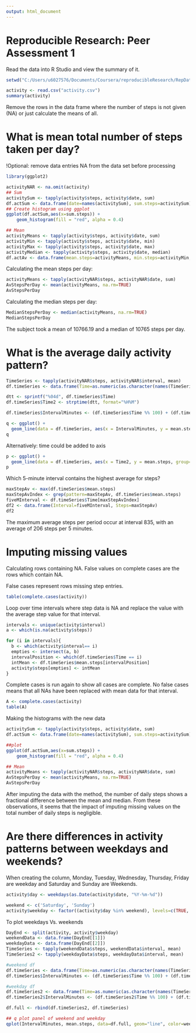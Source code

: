 ```yaml
---
output: html_document
---
```

Reproducible Research: Peer Assessment 1
==============================

Read the data into R Studio and view the summary of it.
```r
setwd("C:/Users/u6027576/Documents/Coursera/reproducibleResearch/RepData_PeerAssessment1")
```


```r
activity <- read.csv("activity.csv")
summary(activity)
```

Remove the rows in the data frame where the number of steps is not given (NA) or just calculate the means of all.

What is mean total number of steps taken per day?
================================================

!Optional: remove data entries NA from the data set before processing

```r
library(ggplot2)
```


```r
activityNAR <- na.omit(activity)
## Sum
activitySum <- tapply(activity$steps, activity$date, sum)
df.actSum <- data.frame(date=names(activitySum), sum.steps=activitySum)
## Create histogram using ggplot
ggplot(df.actSum,aes(x=sum.steps)) +
    geom_histogram(fill = "red", alpha = 0.4)
```

```r
## Mean
activityMeans <- tapply(activity$steps, activity$date, sum)
activityMin <- tapply(activity$steps, activity$date, min)
activityMax <- tapply(activity$steps, activity$date, max)
activityMedian <- tapply(activity$steps, activity$date, median)
df.actAv <- data.frame(mean.steps=activityMeans, min.steps=activityMin, max.steps=activityMax, median.steps=activityMedian)
```

Calculating the mean steps per day:
```r
activityMeans <- tapply(activityNAR$steps, activityNAR$date, sum)
AvStepsPerDay <- mean(activityMeans, na.rm=TRUE)
AvStepsPerDay
```

Calculating the median steps per day:
```r
MedianStepsPerDay <- median(activityMeans, na.rm=TRUE)
MedianStepsPerDay
```

The subject took a mean of 10766.19 and a median of 10765 steps per day.

What is the average daily activity pattern?
===========================================

```r
TimeSeries <- tapply(activityNAR$steps, activityNAR$interval, mean)
df.timeSeries <- data.frame(Time=as.numeric(as.character(names(TimeSeries))), mean.steps=TimeSeries)

dtt <- sprintf("%04d", df.timeSeries$Time)
df.timeSeries$Time2 <- strptime(dtt, format="%H%M")

df.timeSeries$IntervalMinutes <- (df.timeSeries$Time %% 100) + (df.timeSeries$Time %/% 100)*60

q <- ggplot() + 
  geom_line(data = df.timeSeries, aes(x = IntervalMinutes, y = mean.steps, group=1), colour="#000099") +labs(x = "Time in minutes", y = "Mean average of steps", title = "Average steps through the day")
q

```

Alternatively: time could be added to axis

```r
p <- ggplot() + 
  geom_line(data = df.timeSeries, aes(x = Time2, y = mean.steps, group=1), color="red") +labs(x = "Time", y = "Mean average of steps", title = "Average steps through the day")
p
```

Which 5-minute interval contains the highest average for steps?

```r

maxStepAv <- max(df.timeSeries$mean.steps)
maxStepAvIndex <- grep(pattern=maxStepAv, df.timeSeries$mean.steps)
fiveMInterval <- df.timeSeries$Time[maxStepAvIndex]
df2 <- data.frame(Interval=fiveMInterval, Steps=maxStepAv)
df2
```

The maximum average steps per period occur at interval 835, with an average of 206 steps per 5 minutes.

Imputing missing values
================================
Calculating rows containing NA. False values on complete cases are the rows which contain NA.

False cases represent rows missing step entries.

```r

table(complete.cases(activity))

```

Loop over time intervals where step data is NA and replace the value with the average step value for that interval.

```r
intervals <- unique(activity$interval)
a <- which(is.na(activity$steps))

for (i in intervals){
  b <- which(activity$interval== i)
  empties <- intersect(a, b) 
  intervalPosition <- which(df.timeSeries$Time == i)
  intMean <- df.timeSeries$mean.steps[intervalPosition]
  activity$steps[empties] <- intMean
}

```

Complete cases is run again to show all cases are complete. No false cases means that all NAs have been replaced with mean data for that interval.

```r
A <- complete.cases(activity)
table(A)
```

Making the histograms with the new data

```r
activitySum <- tapply(activity$steps, activity$date, sum)
df.actSum <- data.frame(date=names(activitySum), sum.steps=activitySum)

##plot
ggplot(df.actSum,aes(x=sum.steps)) +
    geom_histogram(fill = "red", alpha = 0.4)

## Mean
activityMeans <- tapply(activityNAR$steps, activityNAR$date, sum)
AvStepsPerDay <- mean(activityMeans, na.rm=TRUE)
AvStepsPerDay
```

After imputing the data with the method, the number of daily steps shows a fractional difference between the mean and median. From these observations, it seems that the impact of imputing missing values on the total number of daily steps is negligible.

Are there differences in activity patterns between weekdays and weekends?
========================================================================

When creating the column, Monday, Tuesday, Wednesday, Thursday, Friday are weekday and Saturday and Sunday are Weekends.

```r
activity$day <- weekdays(as.Date(activity$date, "%Y-%m-%d"))

weekend <- c('Saturday', 'Sunday')
activity$weekday <- factor((activity$day %in% weekend), levels=c(TRUE, FALSE), labels=c('weekend', 'weekday'))
```

To plot weekdays Vs. weekends

```r

DayEnd <- split(activity, activity$weekday)
weekendData <- data.frame(DayEnd[[1]])
weekdayData <- data.frame(DayEnd[[2]])
TimeSeries <- tapply(weekendData$steps, weekendData$interval, mean)
TimeSeries2 <- tapply(weekdayData$steps, weekdayData$interval, mean)

#weekend df
df.timeSeries <- data.frame(Time=as.numeric(as.character(names(TimeSeries))), mean.steps=TimeSeries, weekday="weekend")
df.timeSeries$IntervalMinutes <- (df.timeSeries$Time %% 100) + (df.timeSeries$Time %/% 100)*60

#weekday df
df.timeSeries2 <- data.frame(Time=as.numeric(as.character(names(TimeSeries2))), mean.steps=TimeSeries2, weekday="weekday")
df.timeSeries2$IntervalMinutes <- (df.timeSeries2$Time %% 100) + (df.timeSeries2$Time %/% 100)*60

df.full <- rbind(df.timeSeries2, df.timeSeries)

## q plot panel of weekend and weekday
qplot(IntervalMinutes, mean.steps, data=df.full, geom="line", color=weekday) + facet_grid(~weekday, scales='free', space='free') +labs(x = "Time in minutes", y = "Mean average of steps", title = "Average steps through the day")

```
